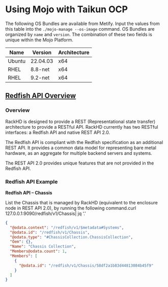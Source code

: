 # Using Mojo with Taikun OCP

The following OS Bundles are available from Metify. Input the values from this table into the `./mojo-manage --os-image` command. OS Bundles are organized by `name` and `version`. The combination of these two fields is unique within the Mojo Platform.

| Name   | Version  | Architecture |
| ------ | -------- | ------------ |
| Ubuntu | 22.04.03 | x64          |
| RHEL   | 8.8-net  | x64          |
| RHEL   | 9.2-net  | x64          |

## [Redfish API Overview](https://taikun.cloud/docs/using-mojo-with-taikun-ocp/)

### Overview

RackHD is designed to provide a REST (Representational state transfer) architecture to provide a RESTful API. RackHD currently has two RESTful interfaces: a Redfish API and native REST API 2.0.

The Redfish API is compliant with the Redfish specification as an additional REST API. It provides a common data model for representing bare metal hardware, as an aggregate for multiple backend servers and systems.

The REST API 2.0 provides unique features that are not provided in the Redfish API.

### Redfish API Example

**Redfish API – Chassis**

List the Chassis that is managed by RackHD (equivalent to the enclosure node in REST API 2.0), by running the following command.curl 127.0.0.1:9090/redfish/v1/Chassis| jq ‘.’

```json
{
  "@odata.context": "/redfish/v1/$metadata#Systems",
  "@odata.id": "/redfish/v1/Chassis",
  "@odata.type": "#ChassisCollection.ChassisCollection",
  "Oem": {},
  "Name": "Chassis Collection",
  "Members@odata.count": 1,
  "Members": [
    {
      "@odata.id": "/redfish/v1/Chassis/58df2a1b83d44813084b45f9"
    }
  ]
}
```